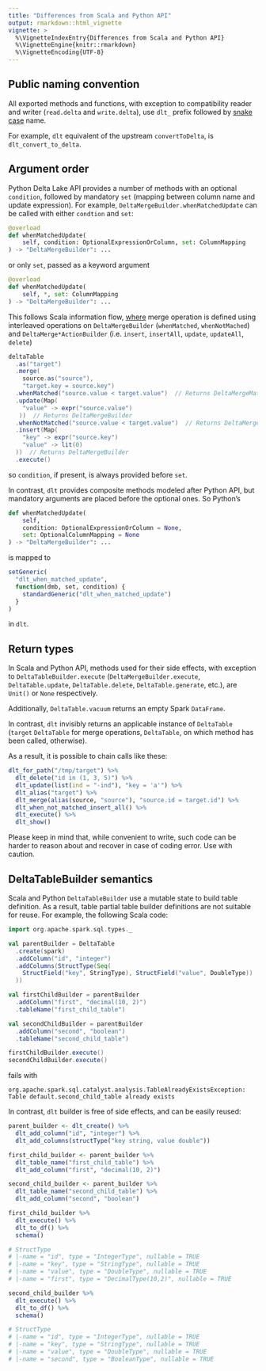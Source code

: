 ```yaml
---
title: "Differences from Scala and Python API"
output: rmarkdown::html_vignette
vignette: >
  %\VignetteIndexEntry{Differences from Scala and Python API}
  %\VignetteEngine{knitr::rmarkdown}
  %\VignetteEncoding{UTF-8}
---
```


## Public naming convention

All exported methods and functions, with exception to compatibility reader and writer (`read.delta` and `write.delta`), use `dlt_` prefix followed by [snake case](https://en.wikipedia.org/wiki/Snake_case) name.

For example, `dlt` equivalent of the upstream `convertToDelta`, is `dlt_convert_to_delta`.

## Argument order

Python Delta Lake API provides a number of methods with an optional `condition`, followed by mandatory `set` (mapping between column name and update expression). For example, `DeltaMergeBuilder.whenMatchedUpdate` can be called with either `condtion` and `set`:

```python
@overload
def whenMatchedUpdate(
    self, condition: OptionalExpressionOrColumn, set: ColumnMapping
) -> "DeltaMergeBuilder": ...
```
or only `set`, passed as a keyword argument
```python
@overload
def whenMatchedUpdate(
    self, *, set: ColumnMapping
) -> "DeltaMergeBuilder": ...
```
This follows Scala information flow, [where](https://docs.delta.io/latest/api/scala/io/delta/tables/DeltaMergeBuilder.html) merge operation is defined using interleaved operations on `DeltaMergeBuilder` (`whenMatched`, `whenNotMached`) and `DeltaMerge*ActionBuilder` (i.e. `insert`, `insertAll`, `update`, `updateAll`, `delete`)


```scala
deltaTable
  .as("target")
  .merge(
    source.as("source"),
    "target.key = source.key")
  .whenMatched("source.value < target.value")  // Returns DeltaMergeMatchedActionBuilder
  .update(Map(
    "value" -> expr("source.value")
   ))  // Returns DeltaMergeBuilder
  .whenNotMatched("source.value < target.value")  // Returns DeltaMergeNotMatchedActionBuilder
  .insert(Map(
    "key" -> expr("source.key")
    "value" -> lit(0)
  ))  // Returns DeltaMergeBuilder
  .execute()
```
so `condition`, if present, is always provided before `set`.

In contrast, `dlt` provides composite methods modeled after Python API, but mandatory arguments are placed before the optional ones. So Python's

```python
def whenMatchedUpdate(
    self,
    condition: OptionalExpressionOrColumn = None,
    set: OptionalColumnMapping = None
) -> "DeltaMergeBuilder": ...
```
is mapped to

```r
setGeneric(
  "dlt_when_matched_update",
  function(dmb, set, condition) {
    standardGeneric("dlt_when_matched_update")
  }
)
```
in `dlt`.

## Return types

In Scala and Python API, methods used for their side effects, with exception to `DeltaTableBuilder.execute` (`DeltaMergeBuilder.execute`, `DeltaTable.update`, `DeltaTable.delete`, `DeltaTable.generate`, etc.), are `Unit()` or `None` respectively.

Additionally, `DeltaTable.vacuum` returns an empty Spark `DataFrame`.

In contrast, `dlt` invisibly returns an applicable instance of `DeltaTable` (`target` `DeltaTable` for merge operations, `DeltaTable`, on which method has been called, otherwise).

As a result, it is possible to chain calls like these:

```r
dlt_for_path("/tmp/target") %>%
  dlt_delete("id in (1, 3, 5)") %>%
  dlt_update(list(ind = "-ind"), "key = 'a'") %>%
  dlt_alias("target") %>%
  dlt_merge(alias(source, "source"), "source.id = target.id") %>%
  dlt_when_not_matched_insert_all() %>%
  dlt_execute() %>%
  dlt_show()
```

Please keep in mind that, while convenient to write, such code can be harder to reason about and recover in case of coding error. Use with caution.

## DeltaTableBuilder semantics

Scala and Python `DeltaTableBuilder` use a mutable state to build table definition. As a result, table partial table builder definitions are not suitable for reuse. For example, the following Scala code:

```scala
import org.apache.spark.sql.types._

val parentBuilder = DeltaTable
  .create(spark)
  .addColumn("id", "integer")
  .addColumns(StructType(Seq(
    StructField("key", StringType), StructField("value", DoubleType))
  ))

val firstChildBuilder = parentBuilder
  .addColumn("first", "decimal(10, 2)")
  .tableName("first_child_table")

val secondChildBuilder = parentBuilder
  .addColumn("second", "boolean")
  .tableName("second_child_table")

firstChildBuilder.execute()
secondChildBuilder.execute()
```
fails with

```
org.apache.spark.sql.catalyst.analysis.TableAlreadyExistsException: Table default.second_child_table already exists
```

In contrast, `dlt` builder is free of side effects, and can be easily reused:

```r
parent_builder <- dlt_create() %>%
  dlt_add_column("id", "integer") %>%
  dlt_add_columns(structType("key string, value double"))

first_child_builder <- parent_builder %>%
  dlt_table_name("first_child_table") %>%
  dlt_add_column("first", "decimal(10, 2)")

second_child_builder <- parent_builder %>%
  dlt_table_name("second_child_table") %>%
  dlt_add_column("second", "boolean")

first_child_builder %>%
  dlt_execute() %>%
  dlt_to_df() %>%
  schema()

# StructType
# |-name = "id", type = "IntegerType", nullable = TRUE
# |-name = "key", type = "StringType", nullable = TRUE
# |-name = "value", type = "DoubleType", nullable = TRUE
# |-name = "first", type = "DecimalType(10,2)", nullable = TRUE

second_child_builder %>%
  dlt_execute() %>%
  dlt_to_df() %>%
  schema()

# StructType
# |-name = "id", type = "IntegerType", nullable = TRUE
# |-name = "key", type = "StringType", nullable = TRUE
# |-name = "value", type = "DoubleType", nullable = TRUE
# |-name = "second", type = "BooleanType", nullable = TRUE
```
